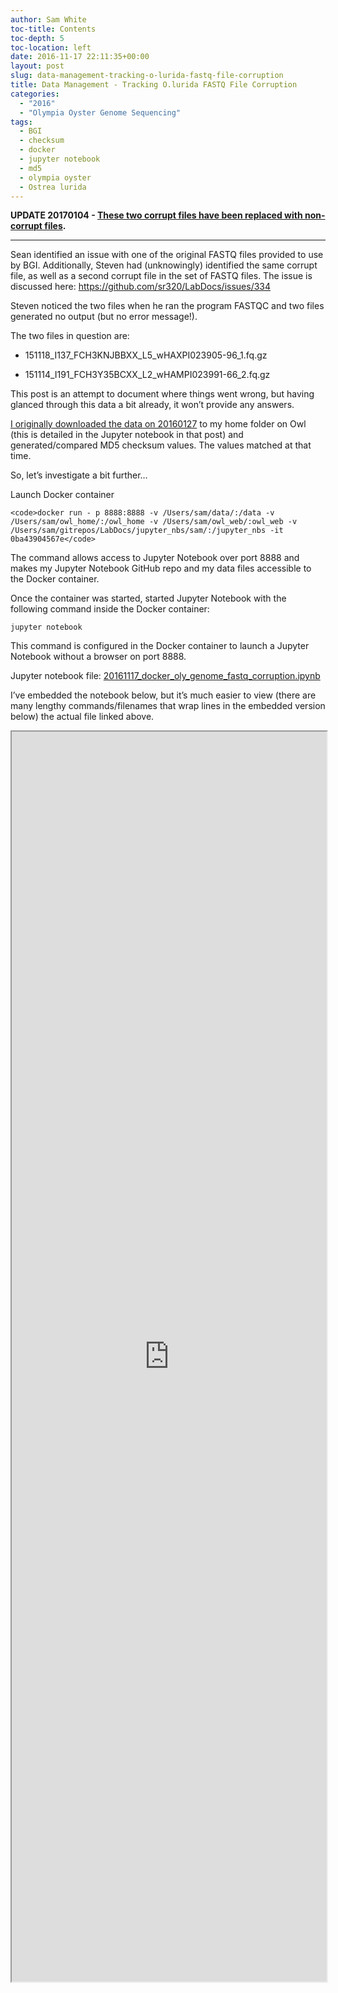 ```yaml
---
author: Sam White
toc-title: Contents
toc-depth: 5
toc-location: left
date: 2016-11-17 22:11:35+00:00
layout: post
slug: data-management-tracking-o-lurida-fastq-file-corruption
title: Data Management - Tracking O.lurida FASTQ File Corruption
categories:
  - "2016"
  - "Olympia Oyster Genome Sequencing"
tags:
  - BGI
  - checksum
  - docker
  - jupyter notebook
  - md5
  - olympia oyster
  - Ostrea lurida
---
```


**UPDATE 20170104 - [These two corrupt files have been replaced with non-corrupt files](https://robertslab.github.io/sams-notebook/posts/2017/2017-01-04-data-management-replacement-of-corrupt-bgi-oly-genome-fastq-files/).**



* * *





Sean identified an issue with one of the original FASTQ files provided to use by BGI. Additionally, Steven had (unknowingly) identified the same corrupt file, as well as a second corrupt file in the set of FASTQ files. The issue is discussed here: [https://github.com/sr320/LabDocs/issues/334](https://github.com/sr320/LabDocs/issues/334)

Steven noticed the two files when he ran the program FASTQC and two files generated no output (but no error message!).

The two files in question are:





  * 151118_I137_FCH3KNJBBXX_L5_wHAXPI023905-96_1.fq.gz


  * 151114_I191_FCH3Y35BCXX_L2_wHAMPI023991-66_2.fq.gz



This post is an attempt to document where things went wrong, but having glanced through this data a bit already, it won't provide any answers.

[I originally downloaded the data on 20160127](https://robertslab.github.io/sams-notebook/posts/2016/2016-01-28-data-received-ostrea-lurida-genome-sequencing-files-from-bgi/) to my home folder on Owl (this is detailed in the Jupyter notebook in that post) and generated/compared MD5 checksum values. The values matched at that time.

So, let's investigate a bit further...

Launch Docker container


    
    <code>docker run - p 8888:8888 -v /Users/sam/data/:/data -v /Users/sam/owl_home/:/owl_home -v /Users/sam/owl_web/:owl_web -v /Users/sam/gitrepos/LabDocs/jupyter_nbs/sam/:/jupyter_nbs -it 0ba43904567e</code>



The command allows access to Jupyter Notebook over port 8888 and makes my Jupyter Notebook GitHub repo and my data files accessible to the Docker container.

Once the container was started, started Jupyter Notebook with the following command inside the Docker container:

`jupyter notebook`

This command is configured in the Docker container to launch a Jupyter Notebook without a browser on port 8888.

Jupyter notebook file: [20161117_docker_oly_genome_fastq_corruption.ipynb](https://github.com/sr320/LabDocs/blob/master/jupyter_nbs/sam/20161117_docker_oly_genome_fastq_corruption.ipynb)

I've embedded the notebook below, but it's much easier to view (there are many lengthy commands/filenames that wrap lines in the embedded version below) the actual file linked above.

<iframe src="https://nbviewer.org/github/sr320/LabDocs/blob/master/jupyter_nbs/sam/20161117_docker_oly_genome_fastq_corruption.ipynb" width="100%" height="2000" scrolling="yes"></iframe>
